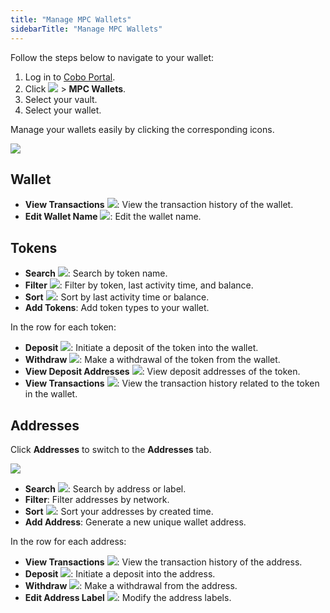```yaml
---
title: "Manage MPC Wallets"
sidebarTitle: "Manage MPC Wallets"
---
```


Follow the steps below to navigate to your wallet:

1. Log in to [Cobo Portal](https://portal.cobo.com/login).
2. Click <img src="/en/images/mpc-wallet/wallets-icon.svg" className="icon"></img> > **MPC Wallets**.
3. Select your vault.
4. Select your wallet.

Manage your wallets easily by clicking the corresponding icons.

<img src="/en/images/mpc-wallet/manage-wallet-token.png" className="screenshot_full_screen"/>

## Wallet

- **View Transactions** <img src="/en/images/mpc-wallet/icon_view transactions.svg" className="icon"></img>: View the transaction history of the wallet.
- **Edit Wallet Name** <img src="/en/images/mpc-wallet/icon_edit.svg" className="icon"></img>: Edit the wallet name.

## Tokens
- **Search** <img src="/en/images/mpc-wallet/icon_search.svg" className="icon"></img>: Search by token name.
- **Filter** <img src="/en/images/mpc-wallet/icon_filter.svg" className="icon"></img>: Filter by token, last activity time, and balance.
- **Sort** <img src="/en/images/mpc-wallet/icon_sort.svg" className="icon"></img>: Sort by last activity time or balance.
- **Add Tokens**: Add token types to your wallet.

In the row for each token:
- **Deposit** <img src="/en/images/mpc-wallet/icon_deposit.svg" className="icon"></img>: Initiate a deposit of the token into the wallet.
- **Withdraw** <img src="/en/images/mpc-wallet/icon_withdraw.svg" className="icon"></img>: Make a withdrawal of the token from the wallet.
- **View Deposit Addresses** <img src="/en/images/mpc-wallet/icon_deposit address.svg" className="icon"></img>: View deposit addresses of the token.
- **View Transactions** <img src="/en/images/mpc-wallet/icon_view transactions.svg" className="icon"></img>: View the transaction history related to the token in the wallet.

## Addresses

Click **Addresses** to switch to the **Addresses** tab.

<img src="/en/images/mpc-wallet/manage-address.png" className="screenshot_full_screen"/>

- **Search** <img src="/en/images/mpc-wallet/icon_search.svg" className="icon"></img>: Search by address or label.
- **Filter**: Filter addresses by network.
- **Sort** <img src="/en/images/mpc-wallet/icon_sort.svg" className="icon"></img>: Sort your addresses by created time.
- **Add Address**: Generate a new unique wallet address.

In the row for each address:
- **View Transactions** <img src="/en/images/mpc-wallet/icon_view transactions.svg" className="icon"></img>: View the transaction history of the address.
- **Deposit** <img src="/en/images/mpc-wallet/icon_deposit.svg" className="icon"></img>: Initiate a deposit into the address.
- **Withdraw** <img src="/en/images/mpc-wallet/icon_withdraw.svg" className="icon"></img>: Make a withdrawal from the address.
- **Edit Address Label** <img src="/en/images/mpc-wallet/icon_edit.svg" className="icon"></img>: Modify the address labels.
